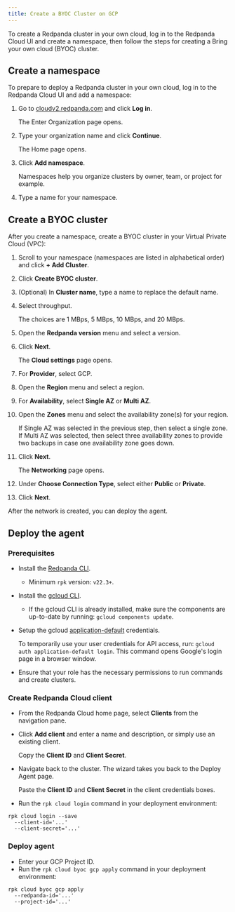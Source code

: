 ```yaml
---
title: Create a BYOC Cluster on GCP
---
```


<head>
    <meta name="title" content="Create a BYOC Cluster on GCP | Redpanda Docs"/>
    <meta name="description" content="Use the Redpanda Cloud UI to create a BYOC cluster on GCP."/>
    <link rel="canonical" href="https://docs.redpanda.com/docs/deploy/deployment-option/cloud/create-byoc-cluster-gcp/" />
</head>

To create a Redpanda cluster in your own cloud, log in to the Redpanda Cloud UI and create a namespace, then follow the steps for creating a Bring your own cloud (BYOC) cluster.

## Create a namespace

To prepare to deploy a Redpanda cluster in your own cloud, log in to the Redpanda Cloud UI and add a namespace:

1. Go to [cloudv2.redpanda.com](cloudv2.redpanda.com) and click **Log in**.

    The Enter Organization page opens.
2. Type your organization name and click **Continue**.

    The Home page opens.
3. Click **Add namespace**.

    Namespaces help you organize clusters by owner, team, or project for example.
4. Type a name for your namespace.

## Create a BYOC cluster

After you create a namespace, create a BYOC cluster in your Virtual Private Cloud (VPC):

1. Scroll to your namespace (namespaces are listed in alphabetical order) and click **+ Add Cluster**.
2. Click **Create BYOC cluster**.
3. (Optional) In **Cluster name**, type a name to replace the default name.
4. Select throughput.

    The choices are 1 MBps, 5 MBps, 10 MBps, and 20 MBps.
5. Open the **Redpanda version** menu and select a version.
6. Click **Next**.

    The **Cloud settings** page opens.
7. For **Provider**, select GCP.
8. Open the **Region** menu and select a region.
9. For **Availability**, select **Single AZ** or **Multi AZ**.
10. Open the **Zones** menu and select the availability zone(s) for your region.

    If Single AZ was selected in the previous step, then select a single zone. If Multi AZ was selected, then select three availability zones to provide two backups in case one availability zone goes down.
11. Click **Next**.

    The **Networking** page opens.
12. Under **Choose Connection Type**, select either **Public** or **Private**.
13. Click **Next**.

After the network is created, you can deploy the agent.

## Deploy the agent

### Prerequisites

* Install the [Redpanda CLI](https://docs.redpanda.com/docs/platform/quickstart/rpk-install/).
    * Minimum `rpk` version: `v22.3+`.
* Install the [gcloud CLI](https://cloud.google.com/sdk/docs/install).
    * If the gcloud CLI is already installed, make sure the components are up-to-date by running: `gcloud components update`.
* Setup the gcloud [application-default](https://cloud.google.com/sdk/gcloud/reference/auth/application-default/login) credentials.

    To temporarily use your user credentials for API access, run: `gcloud auth application-default login`. This command opens Google's login page in a browser window.
* Ensure that your role has the necessary permissions to run commands and create clusters.

### Create Redpanda Cloud client

* From the Redpanda Cloud home page, select **Clients** from the navigation pane.
* Click **Add client** and enter a name and description, or simply use an existing client.

    Copy the **Client ID** and **Client Secret**.
* Navigate back to the cluster. The wizard takes you back to the Deploy Agent page.

    Paste the **Client ID** and **Client Secret** in the client credentials boxes.
* Run the `rpk cloud login` command in your deployment environment:

```shell
rpk cloud login --save 
  --client-id='...'
  --client-secret='...'
```

### Deploy agent

* Enter your GCP Project ID.
* Run the `rpk cloud byoc gcp apply` command in your deployment environment:

```shell
rpk cloud byoc gcp apply 
  --redpanda-id='...' 
  --project-id='...'
```
